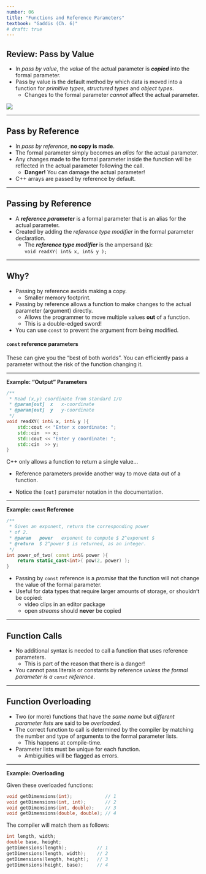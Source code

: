 ```yaml
---
number: 06
title: "Functions and Reference Parameters"
textbook: "Gaddis (Ch. 6)"
# draft: true
---
```


## Review: Pass by Value

* In _pass by value_, the _value_ of the actual parameter is **_copied_** into the formal parameter.
* Pass by value is the default method by which data is moved into a function for _primitive types_, _structured types_ and _object types_.
    - Changes to the formal parameter _cannot_ affect the actual parameter.

![](images/shared/copy-stamp.jpg)

---

## Pass by Reference

* In _pass by reference_, **no copy is made**.
* The formal parameter simply becomes an _alias_ for the actual parameter.
* Any changes made to the formal parameter inside the function will be reflected in the actual parameter following the call.
    - **[Danger!]{.red}**  You can damage the actual parameter!
* C++ arrays are passed by reference by default.

---

## Passing by Reference

* A **_reference parameter_** is a formal parameter that is an alias for the actual parameter.
* Created by adding the _reference type modifier_ in the formal parameter declaration.
    - The **_reference type modifier_** is the ampersand (**` & `**):   <br />
    `void readXY( int& x, int& y );`

---

## Why?

* Passing by reference [avoids making a copy]{.highlight-green}.
    - Smaller memory footprint.

* Passing by reference [allows a function to make changes to the actual parameter (argument) directly]{.highlight-green}.
    - Allows the programmer to move multiple values **out** of a function.
    - This is a double-edged sword!
* You can use `const` to prevent the argument from being modified. 

:::{.small-80}
::: {.callout-tip appearance="minimal"}
#### `const` reference parameters
These can give you the "best of both worlds".  You can efficiently pass a parameter
without the risk of the function changing it.
:::
:::

---

**Example: "Output" Parameters**

``` cpp
/**
 * Read (x,y) coordinate from standard I/O
 * @param[out]  x   x-coordinate
 * @param[out]  y   y-coordinate
 */
void readXY( int& x, int& y ){
    std::cout << "Enter x coordinate: ";
    std::cin  >> x;
    std::cout << "Enter y coordinate: ";
    std::cin  >> y;
}
```

C++ only allows a function to return a single value...

::: {.fragment data-code-focus="6"}
* Reference parameters provide another way to move data out of a function.
:::

::: {.fragment data-code-focus="3-4"}
* Notice the `[out]` parameter notation in the documentation.
:::

---

**Example: `const` Reference**

``` cpp
/**
 * Given an exponent, return the corresponding power
 * of 2.
 * @param   power   exponent to compute $ 2^exponent $
 * @return  $ 2^power $ is returned, as an integer.
 */
int power_of_two( const int& power ){
    return static_cast<int>( pow(2, power) );
}
```

* Passing by `const` reference is a _promise_ that the function will not change the value of the formal parameter.
* Useful for data types that require larger amounts of storage, or shouldn't be copied:
    * video clips in an editor package
    * open _streams_ should **never** be copied

---

## Function Calls

* No additional syntax is needed to call a function that uses reference parameters.
    - [This is part of the reason that there is a danger!]{.highlight-red}

* [You cannot pass literals or constants by reference _unless the formal parameter is a `const` reference_.]{.highlight}

---

## Function Overloading

* Two (or more) functions that have the _same name_ but _different parameter lists_ are said to be _overloaded_.
* The correct function to call is determined by the compiler by matching the number and type of arguments to the formal parameter lists.
    - This happens at compile-time.
* Parameter lists must be unique for each function.
    - Ambiguities will be flagged as errors.

---

**Example: Overloading**

Given these overloaded functions:  
``` cpp
void getDimensions(int);            // 1
void getDimensions(int, int);       // 2
void getDimensions(int, double);    // 3
void getDimensions(double, double); // 4 
```
The compiler will match them as follows:
``` cpp
int length, width; 
double base, height;
getDimensions(length);           // 1
getDimensions(length, width);    // 2
getDimensions(length, height);   // 3
getDimensions(height, base);     // 4
```

